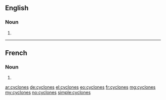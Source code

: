 ==English==

===Noun===
{{head|en|plural}}

# {{plural of|cyclone|lang=en}}

----

==French==

===Noun===
{{head|fr|plural|g=?}} {{g|p}}

# {{plural of|cyclone|lang=fr}}

[[ar:cyclones]]
[[de:cyclones]]
[[el:cyclones]]
[[eo:cyclones]]
[[fr:cyclones]]
[[mg:cyclones]]
[[my:cyclones]]
[[no:cyclones]]
[[simple:cyclones]]